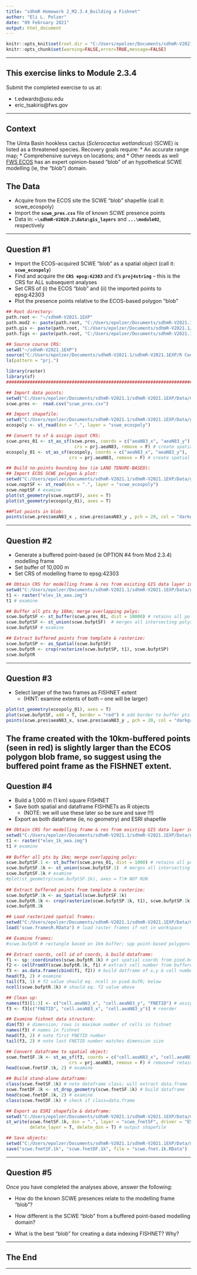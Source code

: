 ```yaml
---
title: "sdhmR Homework 2_M2.3.4_Building a Fishnet"
author: "Eli L. Polzer"
date: "09 February 2021"
output: html_document
---
```


<!-- 

--> 
```r
knitr::opts_knit$set(root.dir = "C:/Users/epolzer/Documents/sdhmR-V2021.1/sdhmR-V2021.1EXP")
knitr::opts_chunk$set(warning=FALSE,error=TRUE,message=FALSE)
```

---

## This exercise links to Module 2.3.4

Submit the completed exercise to us at:

* t.edwards@usu.edu 
* eric_tsakiris@fws.gov 

---

## Context

The Uinta Basin hookless cactus (*Sclerocactus wetlandicus*) (SCWE) is listed as a threatened species.  Recovery goals require:
* An accurate range map;
* Comprehensive surveys on locations; and
* Other needs as well
[FWS ECOS](https://ecos.fws.gov/ecp/species/9037) has an expert opinion-based "blob" of an hypothetical SCWE modelling (ie, the "blob") domain.

## The Data

* Acquire from the ECOS site the SCWE "blob" shapefile (call it: scwe_ecospoly) 
* Import the **`scwe_pres.csv`** file of known SCWE presence points
* Data in: **`~\sdhmR-V2020.2\data\gis_layers`** and **`...\module02`**, respectively

---

## Question #1

* Import the ECOS--acquired SCWE "blob" as a spatial object (call it: **`scwe_ecospoly`**)
* Find and acquire the **`CRS epsg:42303`** and it's **`proj4string`** – this is the CRS for ALL subsequent analyses
* Set CRS of (i) the ECOS "blob" and (ii) the imported points to epsg:42303
* Plot the presence points relative to the ECOS-based polygon "blob"

```r
## Root directory:
path.root <- "~/sdhmR-V2021.1EXP"
path.mod2 <- paste(path.root, "C:/Users/epolzer/Documents/sdhmR-V2021.1/sdhmR-V2021.1EXP/Data/module02", sep = "")
path.gis <- paste(path.root, "C:/Users/epolzer/Documents/sdhmR-V2021.1/sdhmR-V2021.1EXP/Data/gis_layers", sep = "")
path.figs <- paste(path.root, "C:/Users/epolzer/Documents/sdhmR-V2021.1/sdhmR-V2021.1EXP/Figures", sep = "")

## Source course CRS:
setwd("~/sdhmR-V2021.1EXP")
source("C:/Users/epolzer/Documents/sdhmR-V2021.1/sdhmR-V2021.1EXP/R Code/prjs4_sdhmR.R") # source course CRSs
ls(pattern = "prj.")

library(raster)
library(sf)
################################################################################

## Import data points:
setwd("C:/Users/epolzer/Documents/sdhmR-V2021.1/sdhmR-V2021.1EXP/Data/module02")
scwe.pres <-  read.csv("scwe_pres.csv")

## Import shapefile: 
setwd("C:/Users/epolzer/Documents/sdhmR-V2021.1/sdhmR-V2021.1EXP/Data/gis_layers")
ecospoly <- st_read(dsn = ".", layer = "scwe_ecospoly")

## Convert to sf & assign input CRS: 
scwe.pres_01 <- st_as_sf(scwe.pres, coords = c("aeaN83_x", "aeaN83_y"), 
                          crs = prj.aeaN83, remove = F) # create spatial DF
ecospoly_01 <- st_as_sf(ecospoly, coords = c("aeaN83_x", "aeaN83_y"), 
                        crs = prj.aeaN83, remove = F) # create spatial DF)

## Build no-points bounding box (ie LAND TENURE-BASED):
## Import ECOS SCWE polygon & plot: 
setwd("C:/Users/epolzer/Documents/sdhmR-V2021.1/sdhmR-V2021.1EXP/Data/gis_layers")
scwe.noptSF <- st_read(dsn = ".", layer = "scwe_ecospoly")
scwe.noptSF # examine
plot(st_geometry(scwe.noptSF), axes = T)
plot(st_geometry(ecospoly_01), axes = T)

##Plot points in blob:
points(scwe.pres$aeaN83_x , scwe.pres$aeaN83_y , pch = 20, col = "darkgreen")
```
---

## Question #2

* Generate a buffered point-based (ie OPTION #4 from Mod 2.3.4) modelling frame
* Set buffer of 10,000 m
* Set CRS of modelling frame to epsg:42303

```r
## Obtain CRS for modelling frame & res from existing GIS data layer in aeaN83:
setwd("C:/Users/epolzer/Documents/sdhmR-V2021.1/sdhmR-V2021.1EXP/Data/gis_layers")
t1 <- raster("elev_1k_aea.img")
t1 # examine

## Buffer all pts by 10km; merge overlapping polys:
scwe.bufptSF <- st_buffer(scwe.pres_01, dist = 10000) # retains all polys
scwe.bufptSF <- st_union(scwe.bufptSF)  # merges all intersecting polys
scwe.bufptSF # examine

## Extract buffered points from template & rasterize:
scwe.bufptSP <- as_Spatial(scwe.bufptSF) 
scwe.bufptR <- crop(rasterize(scwe.bufptSP, t1), scwe.bufptSP) 
scwe.bufptR 
```
---

## Question #3

* Select larger of the two frames as FISHNET extent 
  * (HINT: examine extents of both -- one will be larger)

```r
plot(st_geometry(ecospoly_01), axes = T)
plot(scwe.bufptSF, add = T, border = "red") # add border to buffer pts
points(scwe.pres$aeaN83_x, scwe.pres$aeaN83_y , pch = 20, col = "darkgreen") # add points to plot
```

The frame created with the 10km-buffered points (seen in red) is slightly larger than the ECOS polygon blob frame, so suggest using the buffered point frame as the FISHNET extent. 
---

## Question #4

* Build a 1,000 m (1 km) square FISHNET
* Save both spatial and dataframe FISHNETs as R objects 
  * (NOTE: we will use these later so be sure and save !!!)
* Export as both dataframe (ie, no geometry) and ESRI shapefile

```r
## Obtain CRS for modelling frame & res from existing GIS data layer in aeaN83:
setwd("C:/Users/epolzer/Documents/sdhmR-V2021.1/sdhmR-V2021.1EXP/Data/gis_layers")
t1 <- raster("elev_1k_aea.img")
t1 # examine
  
## Buffer all pts by 1km; merge overlapping polys:
scwe.bufptSF.1 <- st_buffer(scwe.pres_01, dist = 1000) # retains all polys
scwe.bufptSF.1k <- st_union(scwe.bufptSF.1)  # merges all intersecting polys
scwe.bufptSF.1k # examine
#plot(st_geometry(scwe.bufptSF.1k), axes = T)# NOT RUN
  
## Extract buffered points from template & rasterize:
scwe.bufptSP.1k <- as_Spatial(scwe.bufptSF.1k) 
scwe.bufptR.1k <- crop(rasterize(scwe.bufptSP.1k, t1), scwe.bufptSP.1k) 
scwe.bufptR.1k 

## Load rasterized spatial frames:
setwd("C:/Users/epolzer/Documents/sdhmR-V2021.1/sdhmR-V2021.1EXP/Data/module02")
load("scwe.framesR.RData") # load raster frames if not in workspace

## Examine frames:
#scwe.bufptR # rectangle based on 1km buffer; spp point-based polygons

## Extract coords, cell id of coords, & build dataframe:
f1 <- sp::coordinates(scwe.bufptR.1k) # get spatial coords from pied.bufR
f2 <- cellFromXY(scwe.bufptR.1k, f1) # extract cell number from buffered extent
f3 <- as.data.frame(cbind(f1, f2)) # build datframe of x,y & cell number
head(f3, 2) # examine
tail(f3, 1) # f2 value should eq. ncell in pied.bufR; below
ncell(scwe.bufptR.1k) # should eq. f2 value above

## Clean up:
names(f3)[1:3] <- c("cell.aeaN83_x", "cell.aeaN83_y", "FNETID") # assign names
f3 <- f3[c("FNETID", "cell.aeaN83_x", "cell.aeaN83_y")] # reorder

## Examine fishnet data structure:
dim(f3) # dimension; rows is maximum number of cells in fishnet 
names(f3) # names in fishnet
head(f3, 2) # note first FNETID number
tail(f3, 2) # note last FNETID number matches dimension size

## Convert dataframe to spatial object:
scwe.fnetSF.1k <- st_as_sf(f3, coords = c("cell.aeaN83_x", "cell.aeaN83_y"), 
                        crs = prj.aeaN83, remove = F) # remove=F retains input x,y)
head(scwe.fnetSF.1k, 2) # examine

## Build stand-alone dataframe:
class(scwe.fnetSF.1k) # note dataframe class; will extract data.frame
scwe.fnetDF.1k <- st_drop_geometry(scwe.fnetSF.1k) # build dataframe
head(scwe.fnetDF.1k, 2) # examine
class(scwe.fnetDF.1k) # check if class=data.frame

## Export as ESRI shapefile & dataframe:
setwd("C:/Users/epolzer/Documents/sdhmR-V2021.1/sdhmR-V2021.1EXP/Data/module02") # output path
st_write(scwe.fnetSF.1k, dsn = ".", layer = "scwe_fnetSF", driver = "ESRI Shapefile",
         delete_layer = T, delete_dsn = T) # output shapefile

## Save objects:
setwd("C:/Users/epolzer/Documents/sdhmR-V2021.1/sdhmR-V2021.1EXP/Data/module02") # output path
save("scwe.fnetSF.1k", "scwe.fnetDF.1k", file = "scwe.fnet.1k.RData")
```
---

## Question #5

Once you have completed the analyses above, answer the following:

* How do the known SCWE presences relate to the modelling frame "blob"?

* How different is the SCWE "blob" from a buffered point-based modelling domain?

* What is the best "blob" for creating a data indexing FISHNET?  Why?

---

## The End

---
